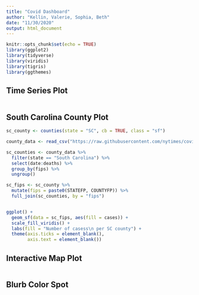 ```yaml
---
title: "Covid Dashboard"
author: "Kellin, Valerie, Sophia, Beth"
date: "11/30/2020"
output: html_document
---
```


```r
knitr::opts_chunk$set(echo = TRUE)
library(ggplot2)
library(tidyverse)
library(viridis)
library(tigris)
library(ggthemes)
```


## Time Series Plot

```r

```








## South Carolina County Plot

```r
sc_county <- counties(state = "SC", cb = TRUE, class = "sf")

county_data <- read_csv("https://raw.githubusercontent.com/nytimes/covid-19-data/master/live/us-counties.csv")

sc_counties <- county_data %>%
  filter(state == "South Carolina") %>%
  select(date:deaths) %>% 
  group_by(fips) %>% 
  ungroup()

sc_fips <- sc_county %>% 
  mutate(fips = paste0(STATEFP, COUNTYFP)) %>% 
  full_join(sc_counties, by = "fips") 


ggplot() + 
  geom_sf(data = sc_fips, aes(fill = cases)) +
  scale_fill_viridis() +
  labs(fill = "Number of casess\n per SC county") +
  theme(axis.ticks = element_blank(),
        axis.text = element_blank()) 
```






## Interactive Map Plot

```r

```








## Blurb Color Spot

```r

```



